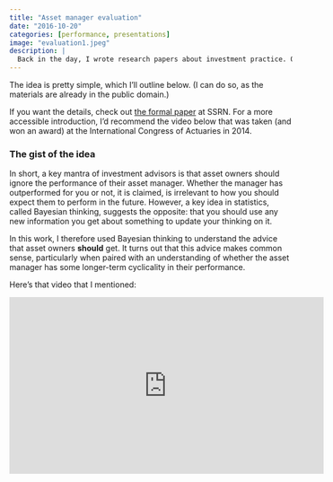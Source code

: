```yaml
---
title: "Asset manager evaluation"
date: "2016-10-20"
categories: [performance, presentations]
image: "evaluation1.jpeg"
description: |
  Back in the day, I wrote research papers about investment practice. One example concerned how asset owners could better evaluate the investment performance of their asset managers. Basically, the idea is to view performance in the way that a Bayesian would.
---
```


The idea is pretty simple, which I'll outline below. (I can do so, as the materials are already in the public domain.)

If you want the details, check out [the formal paper](http://papers.ssrn.com/sol3/papers.cfm?abstract_id=2101771) at SSRN. For a more accessible introduction, I'd recommend the video below that was taken (and won an award) at the International Congress of Actuaries in 2014.

<p class="half-line">

</p>

### The gist of the idea

In short, a key mantra of investment advisors is that asset owners should ignore the performance of their asset manager. Whether the manager has outperformed for you or not, it is claimed, is irrelevant to how you should expect them to perform in the future. However, a key idea in statistics, called Bayesian thinking, suggests the opposite: that you should use any new information you get about something to update your thinking on it.

In this work, I therefore used Bayesian thinking to understand the advice that asset owners **should** get. It turns out that this advice makes common sense, particularly when paired with an understanding of whether the asset manager has some longer-term cyclicality in their performance.

Here's that video that I mentioned:

<p class="half-line">

</p>

<iframe width="560" height="315" src="https://www.youtube.com/embed/xutu2axBa0o" title="YouTube video player" frameborder="0" allow="accelerometer; autoplay; clipboard-write; encrypted-media; gyroscope; picture-in-picture" allowfullscreen>

</iframe>
